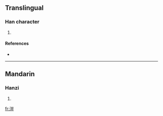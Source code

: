 ==Translingual==

===Han character===
{{Han char|rn=85|rad=水|as=10|sn=13|four=3211<sub>9</sub>|canj=水山一廿 (EUMT)}}

# {{defn|Han|sort=水10}}

====References====
* {{Han ref|kx=0640.310|dkj=17976|dj=1048.060|hdz=31699.050|uh=6EB0|ud=28336|bh=DE55|bd=56917}}

----

==Mandarin==

===Hanzi===
{{cmn-hanzi|pin=[[qín]] ([[qin2]]), [[yī]] ([[yi1]])|wg=ch'in<sup>2</sup>, i<sup>1</sup>}}

# {{defn|Mandarin}}

[[fr:溰]]